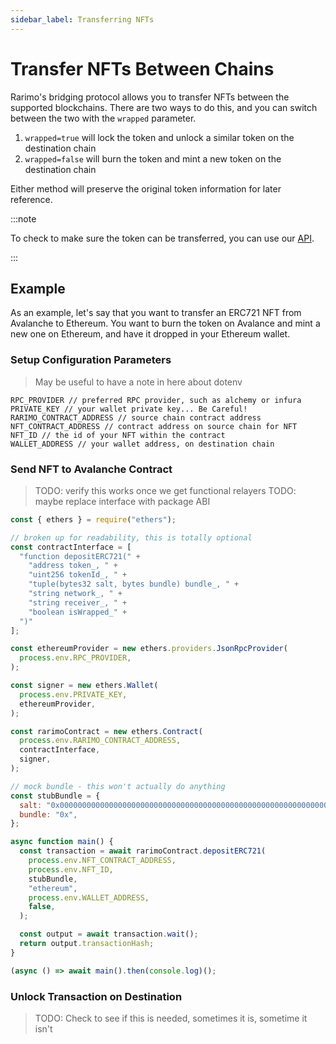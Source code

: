 ```yaml
---
sidebar_label: Transferring NFTs
---
```


# Transfer NFTs Between Chains

Rarimo's bridging protocol allows you to transfer NFTs between the supported blockchains.
There are two ways to do this, and you can switch between the two with the `wrapped` parameter.

1. `wrapped=true` will lock the token and unlock a similar token on the destination chain
1. `wrapped=false` will burn the token and mint a new token on the destination chain

Either method will preserve the original token information for later reference.

:::note

To check to make sure the token can be transferred, you can use our [API](../../../api/reference/get-token-list.api.mdx).

:::

## Example

As an example, let's say that you want to transfer an ERC721 NFT from Avalanche to Ethereum.
You want to burn the token on Avalance and mint a new one on Ethereum, and have it dropped in your Ethereum wallet.

### Setup Configuration Parameters

> May be useful to have a note in here about dotenv

```
RPC_PROVIDER // preferred RPC provider, such as alchemy or infura
PRIVATE_KEY // your wallet private key... Be Careful!
RARIMO_CONTRACT_ADDRESS // source chain contract address
NFT_CONTRACT_ADDRESS // contract address on source chain for NFT
NFT_ID // the id of your NFT within the contract
WALLET_ADDRESS // your wallet address, on destination chain
```

### Send NFT to Avalanche Contract

> TODO: verify this works once we get functional relayers
> TODO: maybe replace interface with package ABI

```javascript
const { ethers } = require("ethers");

// broken up for readability, this is totally optional
const contractInterface = [
  "function depositERC721(" +
    "address token_, " +
    "uint256 tokenId_, " +
    "tuple(bytes32 salt, bytes bundle) bundle_, " +
    "string network_, " +
    "string receiver_, " +
    "boolean isWrapped_" +
  ")"
];

const ethereumProvider = new ethers.providers.JsonRpcProvider(
  process.env.RPC_PROVIDER,
);

const signer = new ethers.Wallet(
  process.env.PRIVATE_KEY,
  ethereumProvider,
);

const rarimoContract = new ethers.Contract(
  process.env.RARIMO_CONTRACT_ADDRESS,
  contractInterface,
  signer,
);

// mock bundle - this won't actually do anything
const stubBundle = {
  salt: "0x0000000000000000000000000000000000000000000000000000000000000001",
  bundle: "0x",
};

async function main() {
  const transaction = await rarimoContract.depositERC721(
    process.env.NFT_CONTRACT_ADDRESS,
    process.env.NFT_ID,
    stubBundle,
    "ethereum",
    process.env.WALLET_ADDRESS,
    false,
  );

  const output = await transaction.wait();
  return output.transactionHash;
}

(async () => await main().then(console.log)();
```

### Unlock Transaction on Destination

> TODO: Check to see if this is needed, sometimes it is, sometime it isn't

